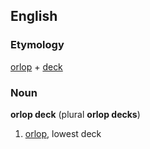 ==English==

===Etymology===
[[orlop]] + [[deck]]

===Noun===
'''orlop deck''' (plural '''orlop decks''')
# [[orlop]], lowest deck